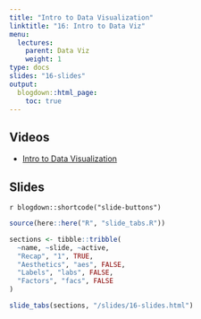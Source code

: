 ```yaml
---
title: "Intro to Data Visualization"
linktitle: "16: Intro to Data Viz"
menu:
  lectures:
    parent: Data Viz
    weight: 1
type: docs
slides: "16-slides"
output:
  blogdown::html_page:
    toc: true
---
```


## Videos

- [Intro to Data Visualization](https://youtu.be/ZslOPbEwX1c)

## Slides

`r blogdown::shortcode("slide-buttons")`

```r

source(here::here("R", "slide_tabs.R"))

sections <- tibble::tribble(
  ~name, ~slide, ~active,
  "Recap", "1", TRUE,
  "Aesthetics", "aes", FALSE,
  "Labels", "labs", FALSE,
  "Factors", "facs", FALSE
)

slide_tabs(sections, "/slides/16-slides.html")
```